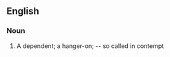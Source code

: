 ==English==

===Noun===
{{en-noun|hang-bies}}

# A dependent; a hanger-on; -- so called in contempt
#: {{rfquotek|Ben Jonson}}
